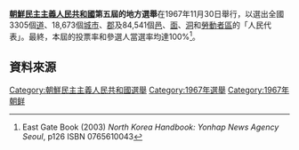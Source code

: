 {{noteTA
|G1=Country
|1=zh:北朝鮮; zh-cn:朝鲜; zh-tw:北韓; zh-hk:朝鮮; zh-sg:朝鲜;
}}

{{Politics of North Korea}}

'''[[朝鮮民主主義人民共和國|朝鮮民主主義人民共和國]]第五屆的地方選舉'''在1967年11月30日舉行，以選出全國3305個[[道_(行政區劃)|道]]、18,673個[[城市|城市]]、[[郡|郡]]及84,541個[[邑|邑]]、[[面_(朝鮮)|面]]、[[洞_(行政区划)|洞]]和[[里_(朝鮮)|勞動者區]]的「人民代表」。最終，本屆的投票率和參選人當選率均達100%<ref>East Gate Book (2003) ''North Korea Handbook: Yonhap News Agency Seoul'', p126 ISBN 0765610043 </ref>。

==資料來源==
{{Reflist}}

{{North Korean elections}}

[[Category:朝鮮民主主義人民共和國選舉|Category:朝鮮民主主義人民共和國選舉]]
[[Category:1967年選舉|Category:1967年選舉]]
[[Category:1967年朝鲜|Category:1967年朝鲜]]